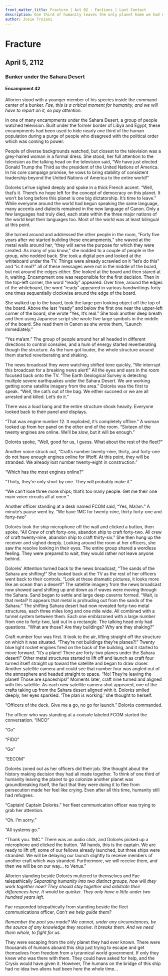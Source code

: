 ```yaml
---
front_matter_title: Fracture | Act 02 - Factions | Last Contact
description: One third of humanity leaves the only planet home we had ever known, Earth, to start a new life somewhere else. 
author: Josie Troiani
---
```

# Fracture

## April 5, 2112

### Bunker under the Sahara Desert

#### Encampment 42

Allorien stood with a younger member of his species inside the command center of a bunker. _Fae, this is a critical moment for humanity, and we will have to report on it, so pay attention._

In one of many encampments under the Sahara Desert, a group of people watched television. Built under the former border of Libya and Egypt, these encampments had been used to hide nearly one third of the human population during a purge of people who disagreed with the political order which was coming to power.

People of diverse backgrounds watched, but closest to the television was a grey-haired woman in a formal dress. She stood, her full attention to the television as the talking head on the television said, “We have just elected Donald Trump the Third as the president of the United Nations of America. In his core campaign promise, he vows to bring stability of consistent leadership beyond the United Nations of America to the entire world!”

Dolorès Le’rue sighed deeply and spoke in a thick French accent. “Well, that’s it. There’s no hope left for the concept of democracy on this planet. It won’t be long before this planet is one big dictatorship. It’s time to leave.” While everyone around the world had begun speaking the same language, many accents and dialects remained in the new language of Canon. Only a few languages had truly died, each state within the three major nations of the world kept their languages too. Most of the world was at least bilingual at this point.

She turned around and addressed the other people in the room, “Forty five years after we started building these encampments,” she waved at the metal walls around her, “they will serve the purpose for which they were created. As many of you know,” she nodded to a couple of people in the group, who nodded back. She took a digital pen and looked at the whiteboard under the TV. Things were already scrawled on it “let’s do this” and “is it real?” all of these messages were not in the middle of the board, but not around the edges either. She looked at the board and then stared at it, waiting. Encampment one was responsible for the first decision. Then in the top-left corner, the word “ready” appeared. Over time, around the edges of the whiteboard, the word “ready” appeared in various handwritings forty-one times sequentially clockwise around the edge of the board.

She walked up to the board, took the large pen looking object off the top of the board. Above the last “ready” and below the first one near the upper-left corner of the board, she wrote “Yes, It’s real.” She took another deep breath and then using Japanese script she wrote five large symbols in the middle of the board. She read them in Canon as she wrote them, “Launch Immediately.”

“Yes ma’am.” The group of people around her all headed in different directions to control consoles, and a hum of energy started reverberating though the structure. As the hum got louder, the whole structure around them started reverberating and shaking.

The news broadcast they were watching shifted tone quickly, “We interrupt this broadcast for a breaking news alert!” All the eyes and ears in the room focused back onto the TV. “The Earth Geological Survey is detecting multiple severe earthquakes under the Sahara Desert. We are working getting some satellite imagery from the area.” Dolorès was the first to speak. “Well, the cat’s out of the bag. We either succeed or we are all arrested and killed. Let’s do it.”

There was a loud bang and the entire structure shook heavily. Everyone looked back to their panel and displays.

“That was engine number 12. It exploded, it’s completely offline.” A woman looked up from her panel on the other end of the room. “Sixteen of the twenty engines are online. We’ll be slow, but it will be enough.”

Dolorès spoke, “Well, good for us, I guess. What about the rest of the fleet?”

Another voice struck out, “Crafts number twenty-nine, thirty, and forty-one do not have enough engines online for liftoff. At this point, they will be stranded. We already lost number twenty-eight in construction.”

“Which has the most engines online?”

“Thirty, they’re only short by one. They will probably make it.”

“We can’t lose three more ships; that’s too many people. Get me their one main voice circuits all at once.”

Another officer standing at a desk named FCOM said, “Yes, Ma’am.” A minute’s pause went by. “We have 1MC for twenty-nine, thirty forty-one and forty-two”

Dolorès took the ship microphone off the wall and clicked a button, then spoke. “All Crew of craft forty-one, abandon ship to craft forty-two. All crew of craft twenty-nine, abandon ship to craft thirty-six.” She then hung up the receiver and sighed deeply. Looking around the room at her officers, she saw the resolve looking in their eyes. The entire group shared a wordless feeling. They were prepared to wait, they would rather not leave anyone behind.

Dolorès’ Attention turned back to the news broadcast, “The sands of the Sahara are shifting!” She looked back at the TV as the rest of her officers went back to their controls. “Look at these dramatic pictures, it looks more like an ocean than a desert!” The satellite imagery from the news broadcast now showed sand shifting up and down as if waves were moving through the Sahara. Sand began to settle and large deep caverns formed. “Wait, is that metal? It appears that metal is protruding out from the sands of the Sahara.” The shifting Sahara desert had now revealed forty-two metal structures, each three miles long and one mile wide. All combined with a tunnel system between them. Each one emblazoned with a large number from one to forty-two, laid out in a rectangle. The talking head only had questions. “What are those? Are they buildings? Why are they shaking?”

Craft number four was first. It took to the air, lifting straight off the structure on which it was situated. “They’re not buildings they’re planes?!” Twenty blue light rocket engines fired on the back of the building, and it started to move forward. “It’s a plane! There are forty-two planes under the Sahara desert!” Other metal structures started to lift off and launch as craft four turned itself straight up toward the satellite and began to draw closer. Another satellite camera and could see that number four was angled out of the atmosphere and headed straight to space.  “No! They’re leaving the planet! Those are spaceships!” Moments later, craft nine turned and aligned with this satellite. As each new satellite camera shot appeared, one of the crafts taking up from the Sahara desert aligned with it. Dolorès smiled deeply, her eyes sparkled. ‘The plan is working.’ she thought to herself.

“Officers of the deck. Give me a go, no go for launch.” Dolorès commanded.

The officer who was standing at a console labeled FCOM started the conversation. “INCO”

“Go”

“FIDO”

“Go”

“EECOM”

Dolorès zoned out as her officers did their job. She thought about the history making decision they had all made together. To think of one third of humanity leaving the planet to go colonize another planet was groundbreaking itself, the fact that they were doing it to flee from persecution made her feel like crying. Even after all this time, humanity still had refugees.

“Captain! Captain Dolorès.” her fleet communication officer was trying to grab her attention.

“Oh. I’m sorry.”

“All systems go.”

“Thank you. 1MC.” There was an audio click, and Dolorès picked up a microphone and clicked the button. “All hands, this is the captain. We are ready to lift off, some of our fellows already launched, but three ships were stranded. We will be delaying our launch slightly to receive members of another craft which was stranded. Furthermore, we will receive them, and then we will be on our way… to Venus.”

Allorien standing beside Dolorès muttered to themselves and Fae telepathically _Separating humanity into two distinct groups, how will they work together now? They should stay together and arbitrate their differences here. It would be quicker. They only have a little under two hundred years left._

Fae responded telepathically from standing beside the fleet communications officer, _Can’t we help guide them?_

_Remember the pact you made? We cannot, under any circumstances, be the source of any knowledge they receive. It breaks them. And we need them whole, to fight for us._

They were escaping from the only planet they had ever known. There were thousands of humans aboard this ship just trying to escape and get themselves from freedom from a tyrannical world government. If only they knew who was there with them. They could have asked for help, and the Crysix would have given it. However, The humans on the bridge of this ship had no idea two aliens had been here the whole time…

